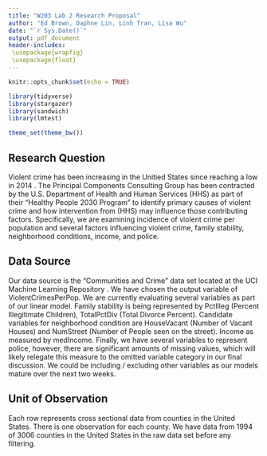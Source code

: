 ```yaml
---
title: "W203 Lab 2 Research Proposal"
author: "Ed Brown, Daphne Lin, Linh Tran, Lisa Wu"
date: "`r Sys.Date()`"
output: pdf_document
header-includes:
 \usepackage{wrapfig}
 \usepackage{float}
---
```


```r
knitr::opts_chunk$set(echo = TRUE)
```

```r
library(tidyverse) 
library(stargazer)
library(sandwich)
library(lmtest)

theme_set(theme_bw())
```


## Research Question

Violent crime has been increasing in the Unitied States since reaching a low in 2014 \footnote{https://crime-data-explorer.app.cloud.gov/pages/explorer/crime/crime-trend}. The Principal Components Consulting Group has been contracted by the U.S. Department of Health and Human Services (HHS) as part of their "Healthy People 2030 Program" \footnote{https://health.gov/healthypeople/priority-areas/social-determinants-health/literature-summaries/crime-and-violence} to identify primary causes of violent crime and how intervention from (HHS) may influence those contributing factors. Specifically, we are examining incidence of violent crime per population and several factors influencing violent crime, family stability, neighborhood conditions, income, and police.   

## Data Source 

Our data source is the "Communities and Crime" data set located at the UCI Machine Learning Repository \footnote{(Dua, D. and Graff, C. (2019). UCI Machine Learning Repository [http://archive.ics.uci.edu/ml]. Irvine, CA: University of California, School of Information and Computer Science.)}. We have chosen the output variable of ViolentCrimesPerPop. We are currently evaluating several variables as part of our linear model. Family stability is being represented by PctIlleg (Percent Illegitimate Children), TotalPctDiv (Total Divorce Percent). Candidate variables for neighborhood condition are HouseVacant (Number of Vacant Houses) and NumStreet (Number of People seen on the street). Income as measured by medIncome. Finally, we have several variables to represent police, however, there are significant amounts of missing values, which will likely relegate this measure to the omitted variable category in our final discussion. We could be including / excluding other variables as our models mature over the next two weeks. 
 
## Unit of Observation

Each row represents cross sectional data from counties in the United States. There is one observation for each county. We have data from 1994 of 3006 counties in the United States in the raw data set before any filtering. 

